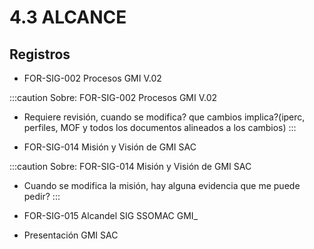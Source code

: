# 4.3 ALCANCE

## Registros

- FOR-SIG-002 Procesos GMI V.02

:::caution
Sobre: FOR-SIG-002 Procesos GMI V.02
- Requiere revisión, cuando se modifica? que cambios implica?(iperc, perfiles, MOF y todos los documentos alineados a los cambios)
:::

- FOR-SIG-014 Misión y Visión de GMI SAC

:::caution
Sobre: FOR-SIG-014 Misión y Visión de GMI SAC
- Cuando se modifica la misión, hay alguna evidencia que me puede pedir?
:::

- FOR-SIG-015 Alcandel SIG SSOMAC GMI_
- Presentación GMI SAC

